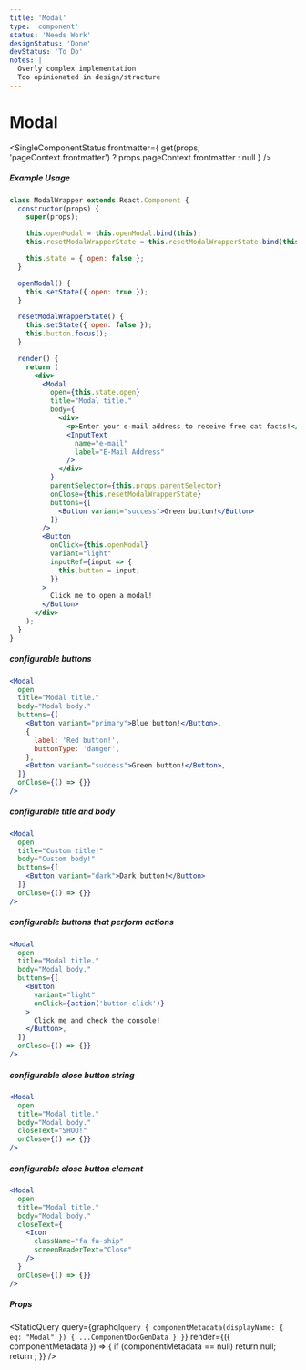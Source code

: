 ```yaml
---
title: 'Modal'
type: 'component'
status: 'Needs Work'
designStatus: 'Done'
devStatus: 'To Do'
notes: |
  Overly complex implementation
  Too opinionated in design/structure
---
```



# Modal

<SingleComponentStatus
  frontmatter={
    get(props, 'pageContext.frontmatter') ? props.pageContext.frontmatter : null
  }
/>

##### Example Usage

```jsx
class ModalWrapper extends React.Component {
  constructor(props) {
    super(props);

    this.openModal = this.openModal.bind(this);
    this.resetModalWrapperState = this.resetModalWrapperState.bind(this);

    this.state = { open: false };
  }

  openModal() {
    this.setState({ open: true });
  }

  resetModalWrapperState() {
    this.setState({ open: false });
    this.button.focus();
  }

  render() {
    return (
      <div>
        <Modal
          open={this.state.open}
          title="Modal title."
          body={
            <div>
              <p>Enter your e-mail address to receive free cat facts!</p>
              <InputText
                name="e-mail"
                label="E-Mail Address"
              />
            </div>
          }
          parentSelector={this.props.parentSelector}
          onClose={this.resetModalWrapperState}
          buttons={[
            <Button variant="success">Green button!</Button>
          ]}
        />
        <Button
          onClick={this.openModal}
          variant="light"
          inputRef={input => {
            this.button = input;
          }}
        >
          Click me to open a modal!
        </Button>
      </div>
    );
  }
}
```

##### configurable buttons

```jsx
<Modal
  open
  title="Modal title."
  body="Modal body."
  buttons={[
    <Button variant="primary">Blue button!</Button>,
    {
      label: 'Red button!',
      buttonType: 'danger',
    },
    <Button variant="success">Green button!</Button>,
  ]}
  onClose={() => {}}
/>
```

##### configurable title and body

```jsx
<Modal
  open
  title="Custom title!"
  body="Custom body!"
  buttons={[
    <Button variant="dark">Dark button!</Button>
  ]}
  onClose={() => {}}
/>
```

##### configurable buttons that perform actions

```jsx
<Modal
  open
  title="Modal title."
  body="Modal body."
  buttons={[
    <Button
      variant="light"
      onClick={action('button-click')}
    >
      Click me and check the console!
    </Button>,
  ]}
  onClose={() => {}}
/>
```

##### configurable close button string

```jsx
<Modal
  open
  title="Modal title."
  body="Modal body."
  closeText="SHOO!"
  onClose={() => {}}
/>
```

##### configurable close button element

```jsx
<Modal
  open
  title="Modal title."
  body="Modal body."
  closeText={
    <Icon
      className="fa fa-ship"
      screenReaderText="Close"
    />
  }
  onClose={() => {}}
/>
```

##### Props

<StaticQuery
  query={graphql`
    query {
      componentMetadata(displayName: { eq: "Modal" }) {
        ...ComponentDocGenData
      }
    }
  `}
  render={({ componentMetadata }) => {
    if (componentMetadata == null) return null;
    return <PropsTable propMetaData={componentMetadata.props} />;
  }}
/>

